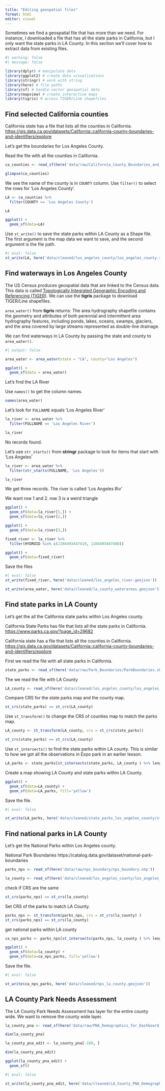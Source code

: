 ```yaml
---
title: "Editing geospatial files"
format: html
editor: visual
---
```


Sometimes we find a geospatial file that has more than we need. For instance, I downloaded a file that has all the state parks in California, but I only want the state parks in LA County. In this section we'll cover how to extract data from existing files.

```r
#| warning: false
#| message: false

library(dplyr) # manipulate data
library(ggplot2) # create data visualizations
library(stringr) # work with string
library(here) # file paths
library(sf) # handle vector geospatial data
library(mapview) # create interactive maps
library(tigris) # access TIGER/Line shapefiles
```

## Find selected California counties

California state has a file that lists all the counties in California. <https://gis.data.ca.gov/datasets/California::california-county-boundaries-and-identifiers/explore>

Let's get the boundaries for Los Angeles County.

Read the file with all the counties in California.

```r
ca_counties <- read_sf(here('data/raw/California_County_Boundaries_and_Identifiers_Blue_Version_view_2716745428963682036/California_County_Boundaries_and_Identifiers.shp'))

```

```r
glimpse(ca_counties)
```

We see the name of the county is in `COUNTY` column. Use `filter()` to select the rows for 'Los Angeles County'.

```r
LA <- ca_counties %>%
  filter(COUNTY == 'Los Angeles County')

LA
```

```r

ggplot() +
  geom_sf(data=LA) 

```

Use `st_write()` to save the state parks within LA County as a Shape file. The first argument is the map data we want to save, and the second argument is the file path.

```r
#| eval: false
st_write(LA, here('data/cleaned/los_angeles_county/los_angeles_county.shp'))
```

## Find waterways in Los Angeles County

The US Census produces geospatial data that are linked to the Census data. This data is called [Topologically Integrated Geographic Encoding and Referencing (TIGER)](https://www.census.gov/programs-surveys/geography/guidance/tiger-data-products-guide.html). We can use the **tigris** package to download TIGER/Line shapefiles.

`area_water()` from **tigris** returns: The area hydrography shapefile contains the geometry and attributes of both perennial and intermittent area hydrography features, including ponds, lakes, oceans, swamps, glaciers, and the area covered by large streams represented as double-line drainage.

We can find waterways in LA County by passing the state and county to `area_water()`.

```r
#| output: false

area_water <- area_water(state = "CA", county="Los Angeles") 
```

```r
ggplot() +
  geom_sf(data = area_water)
```

Let's find the LA River

Use `names()` to get the column names.

```r
names(area_water)
```

Let's look for `FULLNAME` equals 'Los Angeles River'

```r
la_river <- area_water %>% 
  filter(FULLNAME == 'Los Angeles River')

la_river
```

No records found.

Let's use `str_starts()` from **stringr** package to look for items that start with 'Los Angeles'

```r
la_river <- area_water %>% 
  filter(str_starts(FULLNAME, 'Los Angeles'))

la_river
```

We get three records. The river is called 'Los Angeles Riv'

We want row 1 and 2. row 3 is a weird triangle

```r
ggplot() +
  geom_sf(data=la_river[1,]) +
  geom_sf(data=la_river[2,]) 

```

```r
ggplot() +
  geom_sf(data=la_river[3,]) 

```

```r
fixed_river <- la_river %>% 
  filter(HYDROID %in% c(1104493447410, 1104493447488))
```

```r
ggplot() +
  geom_sf(data=fixed_river) 
```

Save the files

```r
#| eval: false
st_write(fixed_river, here('data/cleaned/los_angeles_river.geojson'))

st_write(area_water, here('data/cleaned/la_county_waterareas.geojson'))
```

## Find state parks in LA County

Let's get the all the California state parks within Los Angeles county.

California State Parks has file that lists all the state parks in California. <https://www.parks.ca.gov/?page_id=29682>

California state has a file that lists all the counties in California. <https://gis.data.ca.gov/datasets/California::california-county-boundaries-and-identifiers/explore>

First we read the file with all state parks in California.

```r
state_parks <- read_sf(here('data/raw/Park_Boundaries/ParkBoundaries.shp'))
```

The we read the file with LA County

```r
LA_county <- read_sf(here('data/cleaned/los_angeles_county/los_angeles_county.shp'))


```

Compare CRS for the state parks map and the county map.

```r
st_crs(state_parks) == st_crs(LA_county)

```

Use `st_transform()` to change the CRS of counties map to match the parks map.

```r

LA_county <- st_transform(LA_county, crs = st_crs(state_parks))

st_crs(state_parks) == st_crs(LA_county)
```

Use `st_intersects()` to find the state parks within LA county. This is similar to how we got all the observations in Expo park in an earlier lesson.

```r

LA_parks <- state_parks[st_intersects(state_parks, LA_county ) %>% lengths > 0,]
```

Create a map showing LA County and state parks within LA County.

```r

ggplot() +
  geom_sf(data=LA_county) + 
  geom_sf(data=LA_parks, fill='yellow') 

```

Save the file.

```r
#| eval: false

st_write(LA_parks, here('data/cleaned/state_parks_los_angeles_county/state_parks_los_angeles_county.shp'))
```

## Find national parks in LA County

Let's get the National Parks within Los Angeles county.

National Park Boundaries https://catalog.data.gov/dataset/national-park-boundaries

```r
parks_nps <- read_sf(here('data/raw/nps_boundary/nps_boundary.shp'))

la_county <- read_sf(here('data/cleaned/los_angeles_county/los_angeles_county.shp'))


```

check if CRS are the same

```r
st_crs(parks_nps) == st_crs(la_county)
```

Set CRS of the parks to match LA County.

```r
parks_nps <- st_transform(parks_nps, crs = st_crs(la_county) )
st_crs(parks_nps) == st_crs(la_county)
```

get national parks within LA county

```r

ca_nps_parks <- parks_nps[st_intersects(parks_nps, la_county ) %>% lengths > 0,]

ggplot() +
  geom_sf(data=la_county) + 
  geom_sf(data=ca_nps_parks, fill='yellow') 

```

Save the file.

```r
#| eval: false

st_write(ca_nps_parks, here('data/cleaned/nps_la_county.geojson'))
```

## LA County Park Needs Assessment

The LA County Park Needs Assessment has layer for the entire county wide. We want to remove the county wide layer.

```r
la_county_pna <- read_sf(here('data/raw/PNA_Demographics_for_Dashboard_(View_Layer_SDE)_8662424390864523907.geojson'))

dim(la_county_pna)
```

```r
la_county_pna_edit <- la_county_pna[-189, ]

dim(la_county_pna_edit)
```

```r
ggplot(la_county_pna_edit) +
  geom_sf()
```

```r
#| eval: false

st_write(la_county_pna_edit, here('data/cleaned/LA_County_PNA_Demographics.geojson'))
```

